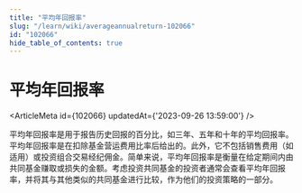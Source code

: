 ```yaml
---
title: "平均年回报率"
slug: "/learn/wiki/averageannualreturn-102066"
id: "102066"
hide_table_of_contents: true
---
```



# 平均年回报率

<ArticleMeta id={102066} updatedAt={'2023-09-26 13:59:00'} />
<div className='border-solid border-b border-t-0 my-4 border-[var(--ifm-color-gray-300)]' />

平均年回报率是用于报告历史回报的百分比，如三年、五年和十年的平均回报率。平均年回报率是在扣除基金营运费用比率后给出的。此外，它不包括销售费用（如适用）或投资组合交易经纪佣金。简单来说，平均年回报率是衡量在给定期间内由共同基金赚取或损失的金额。考虑投资共同基金的投资者通常会查看平均年回报率，并将其与其他类似的共同基金进行比较，作为他们的投资策略的一部分。
